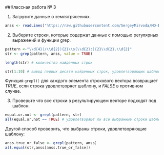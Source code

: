 ##Классная работа № 3

1. Загрузите данные о землятрясениях.
```{r}
anss <- readLines("https://raw.githubusercontent.com/SergeyMirvoda/MD-DA-2017/master/data/earthquakes_2011.html", warn=FALSE)
```

2. Выберите строки, которые содержат данные с помощью регулярных выражений и функции grep.
```{r}
pattern <-"\\d{4}(/\\d{2}){2}\\s(\\d{2}:){2}\\d{2}.\\d{2}"
str <- grep(pattern, anss, value = TRUE)

length(str) # количество найденныx строк

str[1:10] # вывод первых десяти найденных строк, удовлетворяющих шаблону
```

Функция ``grepl()`` для каждого элемента строкового вектора возвращает _TRUE_, если строка удовлетворяет шаблону, и _FALSE_ в противном случае.

3. Проверьте что все строки в результирующем векторе подходят под шаблон.
```{r}
equal.or.not <- grepl(pattern, str)
all(equal.or.not == TRUE) # удовлетворяют ли все выбранные строки шаблону
```

Другой способ проверить, что выбраны строки, удовлетворяющие шаблону:
```{r}
anss.true_or_false <- grepl(pattern, anss)
all.equal(str,anss[anss.true_or_false])
```
